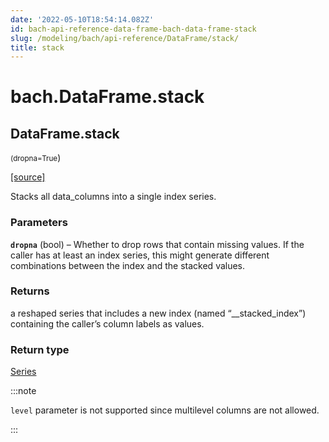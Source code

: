 ```yaml
---
date: '2022-05-10T18:54:14.082Z'
id: bach-api-reference-data-frame-bach-data-frame-stack
slug: /modeling/bach/api-reference/DataFrame/stack/
title: stack
---
```


# bach.DataFrame.stack

<div className="method">

## <span className="additional-name">DataFrame.</span><span className="name">stack</span>

<small className="parameter-list">(<span className="parameter" id="dropna">dropna=True</span></small>)


&#8203;<span className="view-source">[[source]](https://github.com/objectiv/objectiv-analytics/blob/main/bach/bach/dataframe.py)</span>

<div className="content">

Stacks all data_columns into a single index series.


### Parameters

**`dropna`** (bool) – Whether to drop rows that contain missing values. If the caller has
at least an index series, this might generate different combinations between
the index and the stacked values.



### Returns

a reshaped series that includes a new index (named “__stacked_index”)
containing the caller’s column labels as values.



### Return type

[Series](/modeling/bach/api-reference/Series/index.mdx)


:::note

`level` parameter is not supported since multilevel columns are not allowed.


:::


</div>


</div>
